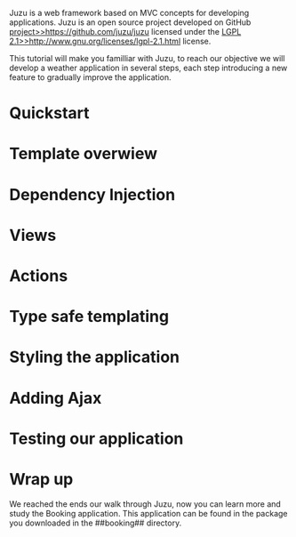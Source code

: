 
Juzu is a web framework based on MVC concepts for developing applications. Juzu is an
open source project developed on GitHub [[project>>https://github.com/juzu/juzu]] licensed under the
[[LGPL 2.1>>http://www.gnu.org/licenses/lgpl-2.1.html]] license.

This tutorial will make you familliar with Juzu, to reach our objective we will develop a weather application
in several steps, each step introducing a new feature to gradually improve the application.

= Quickstart {{anchor id=quickstart /}} =

{{include document=tutorial/weather1.wiki/}}

= Template overwiew {{anchor id=template_overview /}} =

{{include document=tutorial/weather2.wiki/}}

= Dependency Injection {{anchor id=dependency_injection /}} =

{{include document=tutorial/weather3.wiki/}}

= Views {{anchor id=views /}} =

{{include document=tutorial/weather4.wiki/}}

= Actions {{anchor id=actions /}} =

{{include document=tutorial/weather5.wiki/}}

= Type safe templating {{anchor id=type_safe_templating /}} =

{{include document=tutorial/weather6.wiki/}}

= Styling the application {{anchor id=styled /}} =

{{include document=tutorial/weather7.wiki/}}

= Adding Ajax {{anchor id=ajax /}} =

{{include document=tutorial/weather8.wiki/}}

= Testing our application {{anchor id=testing /}} =

{{include document=tutorial/testing.wiki/}}

= Wrap up =

We reached the ends our walk through Juzu, now you can learn more and study the Booking application. This application
can be found in the package you downloaded in the ##booking## directory.
